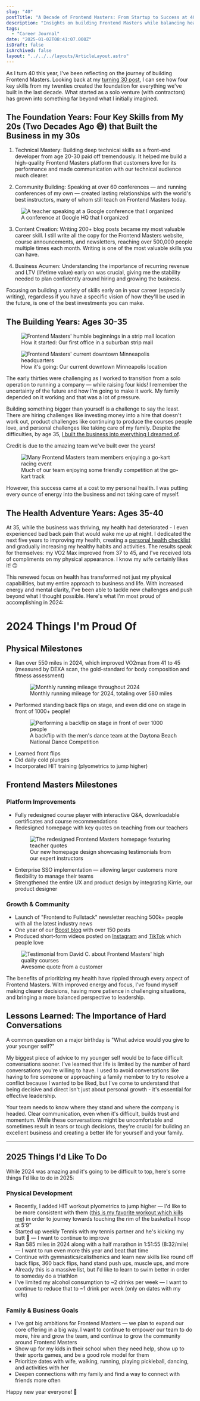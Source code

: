 ```yaml
---
slug: "40"
postTitle: "A Decade of Frontend Masters: From Startup to Success at 40"
description: "Insights on building Frontend Masters while balancing health, family, and becoming a leader."
tags:
  - "Career Journal"
date: "2025-01-02T08:41:07.000Z"
isDraft: false
isArchived: false
layout: "../../../layouts/ArticleLayout.astro"
---
```



As I turn 40 this year, I've been reflecting on the journey of building Frontend Masters. Looking back at my [turning 30 post](/articles/30), I can see how four key skills from my twenties created the foundation for everything we've built in the last decade. What started as a solo venture (with contractors) has grown into something far beyond what I initially imagined.

## The Foundation Years: Four Key Skills from My 20s (Two Decades Ago 😅) that Built the Business in my 30s

1. Technical Mastery: Building deep technical skills as a front-end developer from age 20-30 paid off tremendously. It helped me build a high-quality Frontend Masters platform that customers love for its performance and made communication with our technical audience much clearer.

2. Community Building: Speaking at over 60 conferences — and running conferences of my own — created lasting relationships with the world's best instructors, many of whom still teach on Frontend Masters today.

<figure>
  <Image
    src={import("./_google.jpeg")}
    alt="A teacher speaking at a Google conference that I organized"
  />
  <figcaption>A conference at Google HQ that I organized</figcaption>
</figure>

3. Content Creation: Writing 200+ blog posts became my most valuable career skill. I still write all the copy for the Frontend Masters website, course announcements, and newsletters, reaching over 500,000 people multiple times each month. Writing is one of the most valuable skills you can have.

4. Business Acumen: Understanding the importance of recurring revenue and LTV (lifetime value) early on was crucial, giving me the stability needed to plan confidently around hiring and growing the business.

Focusing on building a variety of skills early on in your career (especially writing), regardless if you have a specific vision of how they'll be used in the future, is one of the best investments you can make.

## The Building Years: Ages 30-35

<div className="image-comparison">
  <figure>
    <Image 
      src={import("./_started.jpeg")} 
      alt="Frontend Masters' humble beginnings in a strip mall location"
    />
    <figcaption>How it started: Our first office in a suburban strip mall</figcaption>
  </figure>

  <figure>
    <Image 
      src={import("./_started-going.jpeg")} 
      alt="Frontend Masters' current downtown Minneapolis headquarters"
    />
    <figcaption>How it's going: Our current downtown Minneapolis location</figcaption>
  </figure>
</div>

The early thirties were challenging as I worked to transition from a solo operation to running a company &mdash; while raising four kids! I remember the uncertainty of the future and how I'm going to make it work. My family depended on it working and that was a lot of pressure.

Building something bigger than yourself is a challenge to say the least. There are hiring challenges like investing money into a hire that doesn't work out, product challenges like continuing to produce the courses people love, and personal challenges like taking care of my family. Despite the difficulties, by age 35, [I built the business into everything I dreamed of](/articles/turning-35).

Credit is due to the amazing team we've built over the years!

<figure>
  <Image
    src={import("./_team.jpeg")}
    alt="Many Frontend Masters team members enjoying a go-kart racing event"
  />
  <figcaption>
    Much of our team enjoying some friendly competition at the go-kart track
  </figcaption>
</figure>

However, this success came at a cost to my personal health. I was putting every ounce of energy into the business and not taking care of myself.

## The Health Adventure Years: Ages 35-40

At 35, while the business was thriving, my health had deteriorated - I even experienced bad back pain that would wake me up at night. I dedicated the next five years to improving my health, creating a [personal health checklist](/articles/personal-health-checklist) and gradually increasing my healthy habits and activities. The results speak for themselves: my VO2 Max improved from 37 to 45, and I've received lots of compliments on my physical appearance. I know my wife certainly likes it! 🙃

This renewed focus on health has transformed not just my physical capabilities, but my entire approach to business and life. With increased energy and mental clarity, I've been able to tackle new challenges and push beyond what I thought possible. Here's what I'm most proud of accomplishing in 2024:

# 2024 Things I'm Proud Of

## Physical Milestones

<ul class="accomplishments">
<li>Ran over 550 miles in 2024, which improved VO2max from 41 to 45 (measured by DEXA scan, the gold-standard for body composition and fitness assessment)</li>

<figure>
  <Image
    src={import("./_2024-running.png")}
    alt="Monthly running mileage throughout 2024"
  />
  <figcaption>
    Monthly running mileage for 2024, totaling over 580 miles
  </figcaption>
</figure>

<li>
  Performed standing back flips on stage, and even did one on stage in front of
  1000+ people!
</li>

<figure>
  <Image
    src={import("./_backflip.jpg")}
    alt="Performing a backflip on stage in front of over 1000 people"
  />
  <figcaption>
    A backflip with the men's dance team at the Daytona Beach National Dance
    Competition
  </figcaption>
</figure>

<li>Learned front flips</li>
<li>Did daily cold plunges</li>
<li>Incorporated HIT training (plyometrics to jump higher)</li>
</ul>

## Frontend Masters Milestones

### Platform Improvements

- Fully redesigned course player with interactive Q&A, downloadable certificates and course recommendations
- Redesigned homepage with key quotes on teaching from our teachers
  <figure>
    <Image
      src={import("./_new-homepage.jpg")}
      alt="The redesigned Frontend Masters homepage featuring teacher quotes"
    />
    <figcaption>
      Our new homepage design showcasing testimonials from our expert
      instructors
    </figcaption>
  </figure>
- Enterprise SSO implementation &mdash; allowing larger customers more flexibility to manage their teams
- Strengthened the entire UX and product design by integrating Kirrie, our product designer

### Growth & Community

- Launch of "Frontend to Fullstack" newsletter reaching 500k+ people with all the latest industry news
- One year of our [Boost blog](https://frontendmasters.com/blog/) with over 150 posts
- Produced short-form videos posted on [Instagram](https://www.instagram.com/frontendmasters/) and [TikTok](https://www.tiktok.com/@frontendmasters) which people love

<figure>
  <Image
    src={import("./_testimonial.png")}
    alt="Testimonial from David C. about Frontend Masters' high quality courses"
    style="max-width: 650px;"
  />
  <figcaption>Awesome quote from a customer</figcaption>
</figure>

The benefits of prioritizing my health have rippled through every aspect of Frontend Masters. With improved energy and focus, I've found myself making clearer decisions, having more patience in challenging situations, and bringing a more balanced perspective to leadership.

## Lessons Learned: The Importance of Hard Conversations

A common question on a major birthday is "What advice would you give to your younger self?"

My biggest piece of advice to my younger self would be to face difficult conversations sooner. I've learned that life is limited by the number of hard conversations you're willing to have. I used to avoid conversations like having to fire someone or approaching a family member to try to resolve a conflict because I wanted to be liked, but I've come to understand that being decisive and direct isn't just about personal growth - it's essential for effective leadership.

Your team needs to know where they stand and where the company is headed. Clear communication, even when it's difficult, builds trust and momentum. While these conversations might be uncomfortable and sometimes result in tears or tough decisions, they're crucial for building an excellent business and creating a better life for yourself and your family.

---

## 2025 Things I'd Like To Do

While 2024 was amazing and it's going to be difficult to top, here's some things I'd like to do in 2025:

### Physical Development

- Recently, I added HIT workout plyometrics to jump higher &mdash; I'd like to be more consistent with them ([this is my favorite workout which kills me](https://youtu.be/x84r0G2gYII?feature=shared)) in order to journey towards touching the rim of the basketball hoop at 5'9"
- Started up weekly Tennis with my tennis partner and he's kicking my butt 🤣 &mdash; I want to continue to improve
- Ran 585 miles in 2024 along with a half marathon in 1:51:55 (8:32/mile) &mdash; I want to run even more this year and beat that time
- Continue with gymnastics/calisthenics and learn new skills like round off back flips, 360 back flips, hand stand push ups, muscle ups, and more
- Already this is a massive list, but I'd like to learn to swim better in order to someday do a triathlon
- I've limited my alcohol consumption to ~2 drinks per week &mdash; I want to continue to reduce that to ~1 drink per week (only on dates with my wife)

### Family & Business Goals

- I've got big ambitions for Frontend Masters &mdash; we plan to expand our core offering in a big way. I want to continue to empower our team to do more, hire and grow the team, and continue to grow the community around Frontend Masters
- Show up for my kids in their school when they need help, show up to their sports games, and be a good role model for them
- Prioritize dates with wife, walking, running, playing pickleball, dancing, and activities with her
- Deepen connections with my family and find a way to connect with friends more often

Happy new year everyone! 🎉
